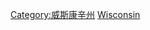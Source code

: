 {{Commons category|Buildings in Wisconsin}}

[[Category:威斯康辛州|Category:威斯康辛州]]
[[Category:美國各州建築物|Wisconsin]]
